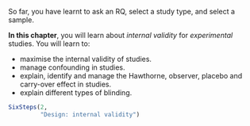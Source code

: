 ::: {.objectivesBox .objectives data-latex="{iconmonstr-target-4-240.png}"}
So far, you have learnt to ask an RQ, select a study type, and select a sample.
\smallskip

**In this chapter**, you will learn about *internal validity* for *experimental* studies. 
You will learn to:

* maximise the internal validity of studies.
* manage confounding in studies.
* explain, identify and manage the Hawthorne, observer, placebo and carry-over effect in studies.
* explain different types of blinding.
:::


```r
SixSteps(2, 
         "Design: internal validity")
```